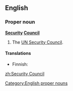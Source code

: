 ==English==

===Proper noun===
'''[[Security]] [[Council]]'''

# The [[UN Security Council]].

====Translations====
{{top}}
* Finnish: {{t-|fi|turvallisuusneuvosto}}
{{mid}}
{{bottom}}

[[Category:English proper nouns]]
[[zh:Security Council]]